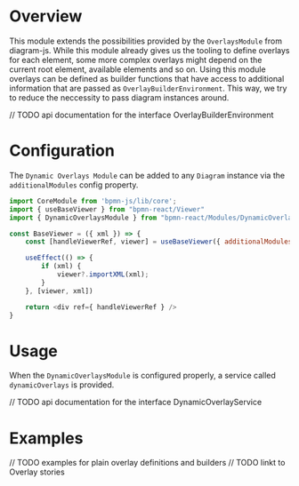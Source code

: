 
<Meta title="Modules/Dynamic Overlays/Documentation" />

# Overview

This module extends the possibilities provided by the `OverlaysModule` from diagram-js. While this module already gives us the tooling to define overlays for each element, some more complex overlays might depend on the current root element, available elements and so on. Using this module overlays can be defined as builder functions that have access to additional information that are passed as `OverlayBuilderEnvironment`. This way, we try to reduce the neccessity to pass diagram instances around.

// TODO api documentation for the interface OverlayBuilderEnvironment

# Configuration

The `Dynamic Overlays Module` can be added to any `Diagram` instance via the `additionalModules` config property.

```js
import CoreModule from 'bpmn-js/lib/core';
import { useBaseViewer } from "bpmn-react/Viewer"
import { DynamicOverlaysModule } from "bpmn-react/Modules/DynamicOverlays"

const BaseViewer = ({ xml }) => {
    const [handleViewerRef, viewer] = useBaseViewer({ additionalModules: [ CoreModule, DynamicOverlays ] });

    useEffect(() => {
        if (xml) {
            viewer?.importXML(xml);
        }
    }, [viewer, xml])

    return <div ref={ handleViewerRef } />
}
```

# Usage

When the `DynamicOverlaysModule` is configured properly, a service called `dynamicOverlays` is provided.

// TODO api documentation for the interface DynamicOverlayService

# Examples

// TODO examples for plain overlay definitions and builders
// TODO linkt to Overlay stories

